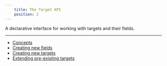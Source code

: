 ```yaml
---
    title: The Target API
    position: 2
---
```


A declarative interface for working with targets and their fields.

---

* [Concepts](./concepts.mdx)
* [Creating new fields](./creating-new-fields.mdx)
* [Creating new targets](./creating-new-targets.mdx)
* [Extending pre-existing targets](./extending-existing-targets.mdx)